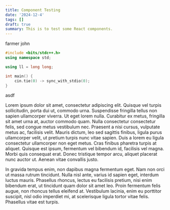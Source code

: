 ```yaml
---
title: Component Testing
date: '2024-12-4'
tags: []
draft: true
summary: This is to test some React components.
---
```


<Spoiler title="usaco">
farmer john

```cpp
#include <bits/stdc++.h>
using namespace std;

using ll = long long;

int main() {
    cin.tie(0) -> sync_with_stdio(0);
}
```

asdf
</Spoiler>

<Spoiler title="text test">
Lorem ipsum dolor sit amet, consectetur adipiscing elit. Quisque vel turpis sollicitudin, porta dui ut, commodo urna. Suspendisse fringilla tellus non sapien ullamcorper viverra. Ut eget lorem nulla. Curabitur ex metus, fringilla sit amet urna at, auctor commodo quam. Nulla consectetur consectetur felis, sed congue metus vestibulum nec. Praesent a nisi cursus, vulputate metus ac, facilisis velit. Mauris dictum, leo sed sagittis finibus, ligula purus ullamcorper velit, ut pretium turpis nunc vitae sapien. Duis a lorem eu ligula consectetur ullamcorper non eget metus. Cras finibus pharetra turpis at aliquet. Quisque est ipsum, fermentum vel bibendum id, facilisis vel magna. Morbi quis consequat erat. Donec tristique tempor arcu, aliquet placerat nunc auctor ut. Aenean vitae convallis justo.

In gravida tempus enim, non dapibus magna fermentum eget. Nam non orci ut massa rutrum tincidunt. Nulla nisl ante, varius id sapien eget, interdum luctus mauris. Phasellus rhoncus, lectus eu facilisis pretium, nisi enim bibendum erat, ut tincidunt quam dolor sit amet leo. Proin fermentum felis augue, non rhoncus tellus eleifend at. Vestibulum lacinia, enim eu porttitor suscipit, nisl odio imperdiet mi, at scelerisque ligula tortor vitae felis. Phasellus vitae est turpis.
</Spoiler>